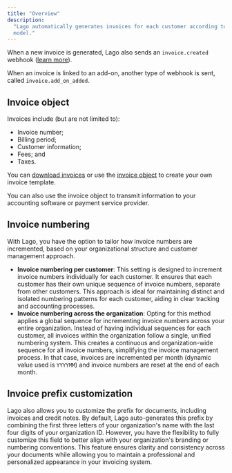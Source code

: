 ```yaml
---
title: "Overview"
description:
  "Lago automatically generates invoices for each customer according to the plan
  model."
---
```


When a new invoice is generated, Lago also sends an `invoice.created` webhook
([learn more](/api-reference/webhooks/messages)).

When an invoice is linked to an add-on, another type of webhook is sent, called
`invoice.add_on_added`.

## Invoice object[](#invoice-object "Direct link to heading")

Invoices include (but are not limited to):

- Invoice number;
- Billing period;
- Customer information;
- Fees; and
- Taxes.

You can [download invoices](/guide/invoicing/download-invoices) or use the
[invoice object](/api-reference/invoices/invoice-object) to create your own invoice
template.

<Tip>
  You can also use the invoice object to transmit information to your accounting
  software or payment service provider.
</Tip>

## Invoice numbering[](#invoice-numbering "Direct link to heading")

With Lago, you have the option to tailor how invoice numbers are incremented, based on your organizational structure and customer management approach.

- **Invoice numbering per customer**: This setting is designed to increment invoice numbers individually for each customer. 
It ensures that each customer has their own unique sequence of invoice numbers, separate from other customers. 
This approach is ideal for maintaining distinct and isolated numbering patterns for each customer, aiding in clear 
tracking and accounting processes.
- **Invoice numbering across the organization**: Opting for this method applies a global sequence for incrementing invoice 
numbers across your entire organization. Instead of having individual sequences for each customer, all invoices within the 
organization follow a single, unified numbering system. This creates a continuous and organization-wide sequence for all 
invoice numbers, simplifying the invoice management process. In that case, invoices are incremented per month 
(dynamic value used is `YYYYMM`) and invoice numbers are reset at the end of each month.


## Invoice prefix customization
Lago also allows you to customize the prefix for documents, including invoices and credit notes. 
By default, Lago auto-generates this prefix by combining the first three letters of your organization's name with the 
last four digits of your organization ID. However, you have the flexibility to fully customize this field to better align 
with your organization's branding or numbering conventions. This feature ensures clarity and consistency across your 
documents while allowing you to maintain a professional and personalized appearance in your invoicing system.